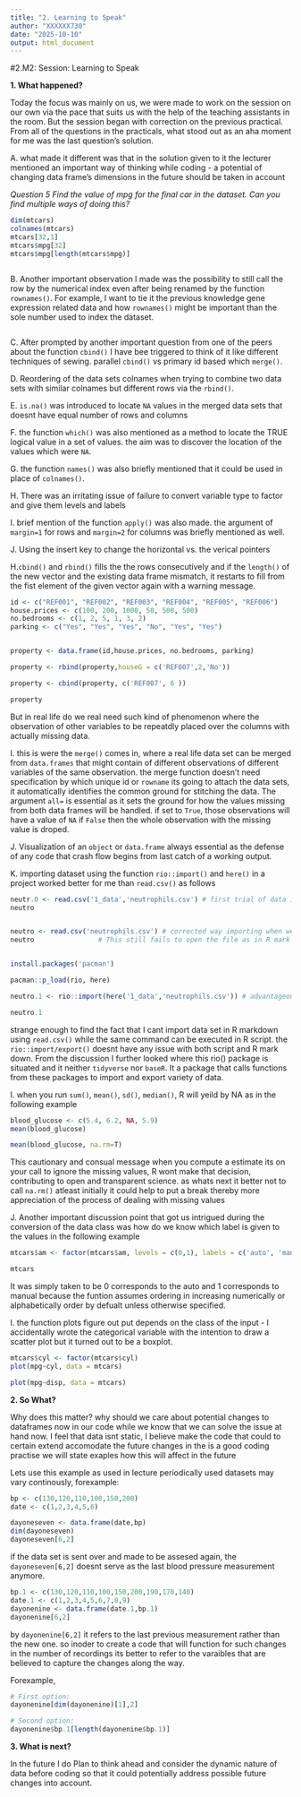 ```yaml
---
title: "2. Learning to Speak"
author: "XXXXXX730"
date: "2025-10-10"
output: html_document
---
```

#2.M2: Session: Learning to Speak

**1. What happened?**

Today the focus was mainly on us, we were made to work on the session on our own via the pace that suits us with the help of the teaching assistants in the room. But the session began with correction on the previous practical. From all of the questions in the practicals, what stood out as an aha moment for me was the last question's solution.

A. what made it different was that in the solution given to it the lecturer mentioned an important way of thinking while coding - a potential of changing data frame's dimensions in the future should be taken in account 

*Question 5*
*Find the value of mpg for the final car in the dataset. Can you find multiple ways of doing this?*

```r
dim(mtcars)
colnames(mtcars)
mtcars[32,1]
mtcars$mpg[32]
mtcars$mpg[length(mtcars$mpg)]



```
B. Another important observation I made was the possibility to still call the row by the numerical index even after being renamed by the function `rownames()`. 
For example, I want to tie it the previous knowledge gene expression related data and how `rownames()` might be important than the sole number used to index the dataset. 

```r

```

C. After prompted by another important question from one of the peers about the function `cbind()` I have bee triggered to think of it like different techniques of sewing. parallel `cbind()` vs primary id based which `merge()`.


D. Reordering of the data sets colnames when trying to combine two data sets with similar colnames but different rows via the `rbind()`.


E. `is.na()` was introduced to locate `NA` values in the merged data sets that doesnt have equal number of rows and columns

F. the function `which()` was also mentioned as a method to locate the TRUE logical value in a set of values. the aim was to discover the location of the values which were `NA`.


G. the function `names()` was also briefly mentioned that it could be used in place of `colnames()`.

H. There was an irritating issue of failure to convert variable type to factor and give them levels and labels

I. brief mention of the function `apply()` was also made. the argument of `margin=1` for rows and `margin=2` for columns was briefly mentioned as well.

J. Using the insert key to change the horizontal vs. the verical pointers

H.`cbind()` and  `rbind()` fills the the rows consecutively and if the `length()` of the new vector and the existing data frame mismatch, it restarts to fill from the fist element of the given vector again with a warning message.

```r

id <- c("REF001", "REF002", "REF003", "REF004", "REF005", "REF006")
house.prices <- c(100, 200, 1000, 50, 500, 500)
no.bedrooms <- c(1, 2, 5, 1, 3, 2)
parking <- c("Yes", "Yes", "Yes", "No", "Yes", "Yes")


property <- data.frame(id,house.prices, no.bedrooms, parking)

property <- rbind(property,houseG = c('REF007',2,'No'))

property <- cbind(property, c('REF007', 6 ))

property
```
But in real life do we real need such kind of phenomenon where the observation of other variables to be repeatdly placed over the columns with actually missing data.

I. this is were the `merge()` comes in, where a real life data set can be merged from `data.frames` that might contain of different observations of different variables of the same observation. the merge function doesn't need specification by which unique id or `rowname` its going to attach the data sets, it automatically identifies the common ground for stitching the data. The argument `all=` is essential as it sets the ground for how the values missing from both data frames will be handled. if set to `True`, those observations will have a value of `NA` if `False` then the whole observation with the missing value is droped.

J. Visualization of an `object` or `data.frame` always essential as the defense of any code that crash flow begins from last catch of a working  output.

K. importing dataset using the function `rio::import()` and `here()` in a project worked better for me than `read.csv()` as follows

```r
neutr.0 <- read.csv('1_data','neutrophils.csv') # first trial of data importing, I did this approach as I confused it with a previoulsy used approach of importing data into R project with the funtions `rio::import()` and `here()`.
neutro


neutro <- read.csv('neutrophils.csv') # corrected way importing when we want to futher organize our project as puting every inmput, script and output could also get messy.
neutro                # This still fails to open the file as in R mark down during kniting the document it internally changes the working directory therefore the specified directory again gets messed up.


install.packages('pacman')

pacman::p_load(rio, here)

neutro.1 <- rio::import(here('1_data','neutrophils.csv')) # advantageous as it can import data of any sort with the same code and no code adaptation is needed, header identification, and works with R script and R markdown .. not needed reference handbook of epidemiologists

neutro.1

```
strange enough to find the fact that I cant import data set in R markdown using `read.csv()` while the same command can be executed in R script. the `rio::import/export()` doesnt have any issue with both script and R mark down. From the discussion I further looked where this rio() package is situated and it neither `tidyverse` nor `baseR`. It a package that calls functions from these packages to import and export variety of data.


I. when you run `sum()`, `mean()`, `sd()`, `median()`, R will yeild by NA as in the following example
```r
blood_glucose <- c(5.4, 6.2, NA, 5.9)
mean(blood_glucose)

mean(blood_glucose, na.rm=T)
```
This cautionary and consual message when you compute a estimate its on your call to ignore the missing values, R wont make that decision, contributing to open and transparent science. as whats next it better not to call `na.rm()` atleast initially it could help to put a break thereby more appreciation of the process of dealing with missing values

J. Another important discussion point that got us intrigued during the conversion of the data class was how do we know which label is given to the values in the following example
```r
mtcars$am <- factor(mtcars$am, levels = c(0,1), labels = c('auto', 'manual')) 

mtcars


```
It was simply taken to be 0 corresponds to the auto and 1 corresponds to manual because the funtion assumes ordering in increasing numerically or alphabetically order by defualt unless otherwise specified.


I. the function plots figure out put depends on the class of the input - I accidentally wrote the categorical variable with the intention to draw a scatter plot but it turned out to be a boxplot.

```r

mtcars$cyl <- factor(mtcars$cyl)
plot(mpg~cyl, data = mtcars)

plot(mpg~disp, data = mtcars)

```


**2. So What?**

Why does this matter? why should we care about potential changes to dataframes now in our code while we know that we can solve the issue at hand now. I feel that data isnt static, I believe make the code that could to certain extend accomodate the future changes in the is a good coding practise
we will state exaples how this will affect in the future

Lets use this example as used in lecture periodically used datasets may vary continously, forexample:

```r

bp <- c(130,120,110,100,150,200)
date <- c(1,2,3,4,5,6)

dayoneseven <- data.frame(date,bp) 
dim(dayoneseven)
dayoneseven[6,2]


```
if the data set is sent over and made to be assesed again, the `dayoneseven[6,2]` doesnt serve as the last blood pressure measurement anymore.

```r
bp.1 <- c(130,120,110,100,150,200,190,170,140)
date.1 <- c(1,2,3,4,5,6,7,8,9)
dayonenine <- data.frame(date.1,bp.1)
dayonenine[6,2]
```
by `dayonenine[6,2]` it refers to the last previous measurement rather than the new one. so inoder to create a code that will function for such changes in the number of recordings its better to refer to the varaibles that are believed to capture the changes along the way.

Forexample,

```r

# First option:
dayonenine[dim(dayonenine)[1],2]

# Second option:
dayonenine$bp.1[length(dayonenine$bp.1)]

```



**3. What is next?**

In the future I do Plan to think ahead and consider the dynamic nature of data before coding so that it could potentially address possible future changes into account. 





